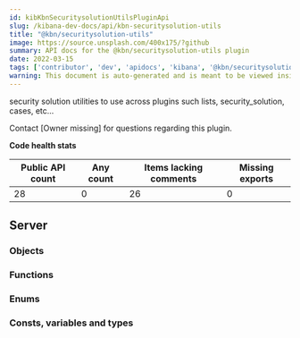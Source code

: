 ```yaml
---
id: kibKbnSecuritysolutionUtilsPluginApi
slug: /kibana-dev-docs/api/kbn-securitysolution-utils
title: "@kbn/securitysolution-utils"
image: https://source.unsplash.com/400x175/?github
summary: API docs for the @kbn/securitysolution-utils plugin
date: 2022-03-15
tags: ['contributor', 'dev', 'apidocs', 'kibana', '@kbn/securitysolution-utils']
warning: This document is auto-generated and is meant to be viewed inside our experimental, new docs system. Reach out in #docs-engineering for more info.
---
```


security solution utilities to use across plugins such lists, security_solution, cases, etc...

Contact [Owner missing] for questions regarding this plugin.

**Code health stats**

| Public API count  | Any count | Items lacking comments | Missing exports |
|-------------------|-----------|------------------------|-----------------|
| 28 | 0 | 26 | 0 |

## Server

### Objects
<DocDefinitionList data={kbnSecuritysolutionUtilsObj.server.objects}/>

### Functions
<DocDefinitionList data={kbnSecuritysolutionUtilsObj.server.functions}/>

### Enums
<DocDefinitionList data={kbnSecuritysolutionUtilsObj.server.enums}/>

### Consts, variables and types
<DocDefinitionList data={kbnSecuritysolutionUtilsObj.server.misc}/>

